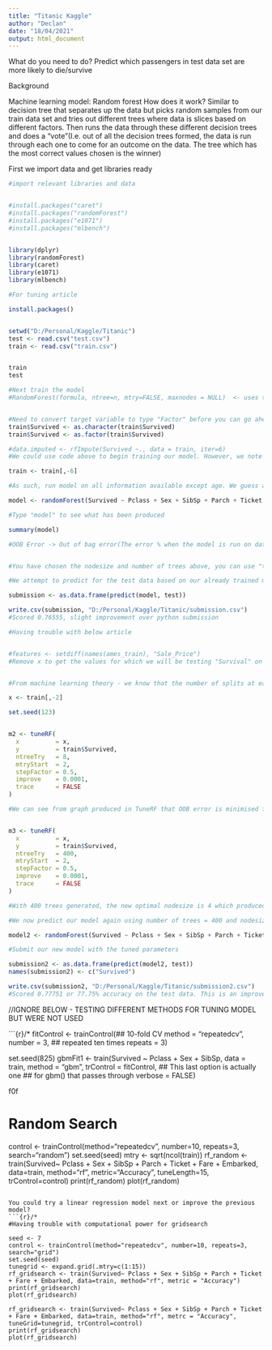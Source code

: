```yaml
---
title: "Titanic Kaggle"
author: "Declan"
date: "18/04/2021"
output: html_document
---
```


What do you need to do? 
Predict which passengers in test data set are more likely to die/survive


Background

Machine learning model: Random forest 
How does it work? Similar to decision tree that separates up the data but picks random samples from our train data set and tries out different trees where data is slices based on different factors. Then runs the data through these different decision trees and does a "vote"(I.e. out of all the decision trees formed, the data is run through each one to come for an outcome on the data. The tree which has the most correct values chosen is the winner)



First we import data and get libraries ready
```r
#import relevant libraries and data


#install.packages("caret")
#install.packages("randomForest")
#install.packages("e1071")
#install.packages("mlbench")


library(dplyr)
library(randomForest)
library(caret)
library(e1071)
library(mlbench)

#For tuning article

install.packages()


setwd("D:/Personal/Kaggle/Titanic")
test <- read.csv("test.csv")
train <- read.csv("train.csv")


train
test


```


```r
#Next train the model
#RandomForest(formula, ntree=n, mtry=FALSE, maxnodes = NULL)  <- uses this format


#Need to convert target variable to type "Factor" before you can go ahead with RF model as RF function requires "Factor" format
train$Survived <- as.character(train$Survived)
train$Survived <- as.factor(train$Survived)

#data.imputed <- rfImpute(Survived ~., data = train, iter=6)
#We could use code above to begin training our model. However, we note that age contains some NA values where data not available. We will exclude for now but can eventually come back and redo by dropping the NA value observations. Alternatively, if the data has too many observations with NA values for age(enough that we would struggle to get sufficient data by excluding these observations), we could "create" new data by computing mean/standard deviation of exisitng age data and then take random samples to fill our NA values

train <- train[,-6]

#As such, run model on all information available except age. We guess a reasonable nodesize and number of trees for our first model(we will come back to optimise this later)

model <- randomForest(Survived ~ Pclass + Sex + SibSp + Parch + Ticket + Fare + Embarked, data = train, proximity=TRUE, nodesize=3,ntree=8)

#Type "model" to see what has been produced

summary(model)

#OOB Error -> Out of bag error(The error % when the model is run on data that was left out of model shows how accurate model is)


#You have chosen the nodesize and number of trees above, you can use "tuneRF" Function to find optimal nodesize/number of trees
```


```r
#We attempt to predict for the test data based on our already trained model

submission <- as.data.frame(predict(model, test))

write.csv(submission, "D:/Personal/Kaggle/Titanic/submission.csv")
#Scored 0.76555, slight improvement over python submission
```


```r

#Having trouble with below article


#features <- setdiff(names(ames_train), "Sale_Price")
#Remove x to get the values for which we will be testing "Survival" on


#From machine learning theory - we know that the number of splits at each decision tree("mtry") can adversely affect the error of a given model if the mtry is too large or too small. To test for the optimal mtry, we look at how our OOB(Out of bag error) changes when we increase/decrease mtry

x <- train[,-2]

set.seed(123)


m2 <- tuneRF(
  x          = x,
  y          = train$Survived,
  ntreeTry   = 8,
  mtryStart  = 2,
  stepFactor = 0.5,
  improve    = 0.0001,
  trace      = FALSE  
)

#We can see from graph produced in TuneRF that OOB error is minimised for two nodes. However, we still have a small "depth"(Number of total splits or number of trees to grow) in our decision tree model. We know from machine learning theory that a higher "depth" will generally mean a more accurate model. Let us try the graph again with this in mind


m3 <- tuneRF(
  x          = x,
  y          = train$Survived,
  ntreeTry   = 400,
  mtryStart  = 2,
  stepFactor = 0.5,
  improve    = 0.0001,
  trace      = FALSE  
)

#With 400 trees generated, the new optimal nodesize is 4 which produced a much lower OOB error (Only 17% compared to 24% from last model


```


```r
#We now predict our model again using number of trees = 400 and nodesize = 4

model2 <- randomForest(Survived ~ Pclass + Sex + SibSp + Parch + Ticket + Fare + Embarked, data = train, proximity=TRUE, nodesize=4,ntree=100)

#Submit our new model with the tuned parameters

submission2 <- as.data.frame(predict(model2, test))
names(submission2) <- c("Survived")

write.csv(submission2, "D:/Personal/Kaggle/Titanic/submission2.csv")
#Scored 0.77751 or 77.75% accuracy on the test data. This is an improvement over our previous result and is reflective of our lower OOB error
```

















//IGNORE BELOW - TESTING DIFFERENT METHODS FOR TUNING MODEL BUT WERE NOT USED




```{r}/*
fitControl <- trainControl(## 10-fold CV
                            method = "repeatedcv",
                            number = 3,
                            ## repeated ten times
                            repeats = 3)
 
 set.seed(825)
 gbmFit1 <- train(Survived ~ Pclass + Sex + SibSp, data = train, 
                  method = "gbm", 
                  trControl = fitControl,
                  ## This last option is actually one
                  ## for gbm() that passes through
                  verbose = FALSE)



 f0f


# Random Search
control <- trainControl(method="repeatedcv", number=10, repeats=3, search="random")
set.seed(seed)
mtry <- sqrt(ncol(train))
rf_random <- train(Survived~ Pclass + Sex + SibSp + Parch + Ticket + Fare + Embarked, data=train, method="rf", metric="Accuracy", tuneLength=15, trControl=control)
print(rf_random)
plot(rf_random)



```

You could try a linear regression model next or improve the previous model?
```{r}/*
#Having trouble with computational power for gridsearch

seed <- 7
control <- trainControl(method="repeatedcv", number=10, repeats=3, search="grid")
set.seed(seed)
tunegrid <- expand.grid(.mtry=c(1:15))
rf_gridsearch <- train(Survived~ Pclass + Sex + SibSp + Parch + Ticket + Fare + Embarked, data=train, method="rf", metric = "Accuracy")
print(rf_gridsearch)
plot(rf_gridsearch)

rf_gridsearch <- train(Survived~ Pclass + Sex + SibSp + Parch + Ticket + Fare + Embarked, data=train, method="rf", metrc = "Accuracy", tuneGrid=tunegrid, trControl=control)
print(rf_gridsearch)
plot(rf_gridsearch)


```

